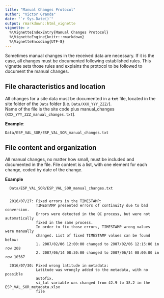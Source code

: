 ```yaml
---
title: "Manual Changes Protocol"
author: "Victor Granda"
date: "`r Sys.Date()`"
output: rmarkdown::html_vignette
vignette: >
  %\VignetteIndexEntry{Manual Changes Protocol}
  %\VignetteEngine{knitr::rmarkdown}
  %\VignetteEncoding{UTF-8}
---
```


Sometimes manual changes in the received data are necessary. If it is the case,
all changes must be documented following established rules. This vignette sets
those rules and explains the protocol to be followed to document the manual
changes.

## File characteristics and location

All changes for a site data must be documented in a **`txt`** file, located in
the site folder of the `Data` folder (i.e.
`Data/XXX_YYY_ZZZ/`).  
Name of the file is the site code plus manual_changes
(`XXX_YYY_ZZZ_manual_changes.txt`).  

**Example**:

`Data/ESP_VAL_SOR/ESP_VAL_SOR_manual_changes.txt`


## File content and organization

All manual changes, no matter how small, must be included and documented in the
file. File content is a list, with one element for each change, coded by date
of the change.

**Example**

      Data/ESP_VAL_SOR/ESP_VAL_SOR_manual_changes.txt


      2016/07/27: Fixed errors in the TIMESTAMP:
                  TIMESTAMP presented errors of continuity due to bad conversion.
                  Errors were detected in the QC process, but were not automatically
                  fixed in the same process.
                  In order to fix those errors, TIMESTAMP wrong values were manually
                  changed. List of fixed TIMESTAMP values can be found below:
                  1. 2007/02/06 12:00:00 changed to 2007/02/06 12:15:00 in row 208
                  2. 2007/06/14 08:30:00 changed to 2007/06/14 08:00:00 in row 10567
      
      2016/07/30: Fixed wrong latitude in metadata:
                  Latitude was wrongly added to the metadata, with no possible
                  autofix.
                  si_lat variable was changed from 42.9 to 38.2 in the ESP_VAL_SOR_metadata.xlsx
                  file
